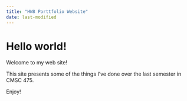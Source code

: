 ---
title: "HW8 Porttfolio Website"
date: last-modified
---

# Hello world!

Welcome to my web site!

This site presents some of the things I've done over the last semester in CMSC 475.

Enjoy!

